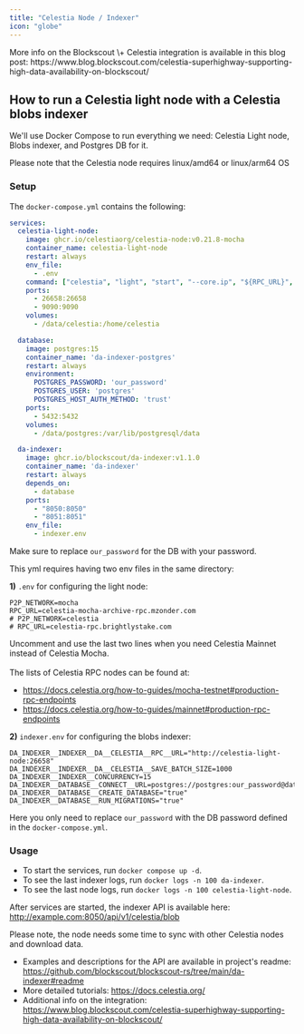 ```yaml
---
title: "Celestia Node / Indexer"
icon: "globe"
---
```


<Note>
  More info on the Blockscout \+ Celestia integration is available in this blog post: https://www.blog.blockscout.com/celestia-superhighway-supporting-high-data-availability-on-blockscout/
</Note>

## How to run a Celestia light node with a Celestia blobs indexer

We'll use Docker Compose to run everything we need: Celestia Light node, Blobs indexer, and Postgres DB for it.

<Tip>
  Please note that the Celestia node requires linux/amd64 or linux/arm64 OS
</Tip>

### Setup

The `docker-compose.yml` contains the following:

```yml
services:
  celestia-light-node:
    image: ghcr.io/celestiaorg/celestia-node:v0.21.8-mocha
    container_name: celestia-light-node
    restart: always
    env_file:
      - .env
    command: ["celestia", "light", "start", "--core.ip", "${RPC_URL}", "--core.port", "9090", "--p2p.network", "${P2P_NETWORK}", "--rpc.addr", "0.0.0.0", "--rpc.skip-auth", "--gateway", "--gateway.addr", "0.0.0.0"]
    ports:
      - 26658:26658
      - 9090:9090
    volumes:
      - /data/celestia:/home/celestia

  database:
    image: postgres:15
    container_name: 'da-indexer-postgres'
    restart: always
    environment:
      POSTGRES_PASSWORD: 'our_password'
      POSTGRES_USER: 'postgres'
      POSTGRES_HOST_AUTH_METHOD: 'trust'
    ports:
      - 5432:5432
    volumes:
      - /data/postgres:/var/lib/postgresql/data

  da-indexer:
    image: ghcr.io/blockscout/da-indexer:v1.1.0
    container_name: 'da-indexer'
    restart: always
    depends_on:
      - database
    ports:
      - "8050:8050"
      - "8051:8051"
    env_file:
      - indexer.env
```

Make sure to replace `our_password` for the DB with your password.

This yml requires having two env files in the same directory:

**1)** `.env` for configuring the light node:

```
P2P_NETWORK=mocha
RPC_URL=celestia-mocha-archive-rpc.mzonder.com
# P2P_NETWORK=celestia
# RPC_URL=celestia-rpc.brightlystake.com
```

Uncomment and use the last two lines when you need Celestia Mainnet instead of Celestia Mocha. \
\
The lists of Celestia RPC nodes can be found at:

- https://docs.celestia.org/how-to-guides/mocha-testnet#production-rpc-endpoints
- https://docs.celestia.org/how-to-guides/mainnet#production-rpc-endpoints

**2)** `indexer.env` for configuring the blobs indexer:

```
DA_INDEXER__INDEXER__DA__CELESTIA__RPC__URL="http://celestia-light-node:26658"
DA_INDEXER__INDEXER__DA__CELESTIA__SAVE_BATCH_SIZE=1000
DA_INDEXER__INDEXER__CONCURRENCY=15
DA_INDEXER__DATABASE__CONNECT__URL=postgres://postgres:our_password@database:5432/blockscout
DA_INDEXER__DATABASE__CREATE_DATABASE="true"
DA_INDEXER__DATABASE__RUN_MIGRATIONS="true"
```

Here you only need to replace `our_password` with the DB password defined in the `docker-compose.yml`.

### Usage

- To start the services, run `docker compose up -d`.
- To see the last indexer logs, run `docker logs -n 100 da-indexer`.
- To see the last node logs, run `docker logs -n 100 celestia-light-node`.

After services are started, the indexer API is available here: http://example.com:8050/api/v1/celestia/blob

<Tip>
  Please note, the node needs some time to sync with other Celestia nodes and download data.
</Tip>

- Examples and descriptions for the API are available in project's readme: https://github.com/blockscout/blockscout-rs/tree/main/da-indexer#readme
- More detailed tutorials: https://docs.celestia.org/
- Additional info on the integration: https://www.blog.blockscout.com/celestia-superhighway-supporting-high-data-availability-on-blockscout/
